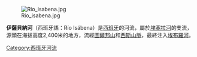 [[Image:Rio_isabena.jpg|thumb]]

'''伊薩貝納河'''（西班牙語：Río Isábena）是[[西班牙|西班牙]]的河流，屬於[[埃塞拉河|埃塞拉河]]的支流，源頭在海拔高度2,400米的地方，流經[[圖爾邦山|圖爾邦山]]和[[西斯山脈|西斯山脈]]，最終注入[[埃布羅河|埃布羅河]]。

{{coord|42|11|N|0|20|E|region:ES-AR_type:waterbody_source:kolossus-dewiki|display=title}}

{{Spain-geo-stub}}
[[Category:西班牙河流|Category:西班牙河流]]